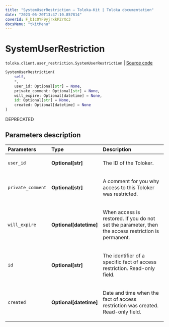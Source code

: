 ```yaml
---
title: "SystemUserRestriction — Toloka-Kit | Toloka documentation"
date: "2023-06-20T13:47:10.857814"
coverId: F_bIcOYF9yjrxkPZrXc3
docsMenu: "tkitMenu"
---
```


# SystemUserRestriction

`toloka.client.user_restriction.SystemUserRestriction` | [Source code](https://github.com/Toloka/toloka-kit/blob/v1.2.0/src/client/user_restriction.py#L114)

```python
SystemUserRestriction(
    self,
    *,
    user_id: Optional[str] = None,
    private_comment: Optional[str] = None,
    will_expire: Optional[datetime] = None,
    id: Optional[str] = None,
    created: Optional[datetime] = None
)
```

DEPRECATED

## Parameters description

| Parameters | Type | Description |
| :----------| :----| :-----------|
`user_id`|**Optional\[str\]**|<p>The ID of the Toloker.</p>
`private_comment`|**Optional\[str\]**|<p>A comment for you why access to this Toloker was restricted.</p>
`will_expire`|**Optional\[datetime\]**|<p>When access is restored. If you do not set the parameter, then the access restriction is permanent.</p>
`id`|**Optional\[str\]**|<p>The identifier of a specific fact of access restriction. Read-only field.</p>
`created`|**Optional\[datetime\]**|<p>Date and time when the fact of access restriction was created. Read-only field.</p>